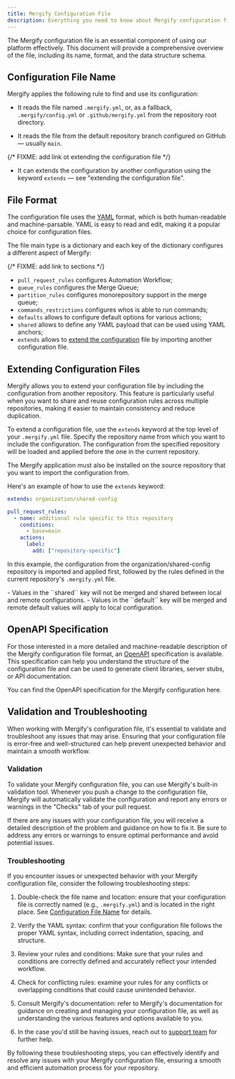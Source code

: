 ```yaml
---
title: Mergify Configuration File
description: Everything you need to know about Mergify configuration file
---
```



The Mergify configuration file is an essential component of using our platform
effectively. This document will provide a comprehensive overview of the file,
including its name, format, and the data structure schema.

## Configuration File Name

Mergify applies the following rule to find and use its configuration:

- It reads the file named `.mergify.yml`, or, as a fallback,
  `.mergify/config.yml` or `.github/mergify.yml` from the repository root
  directory.

- It reads the file from the default repository branch configured on GitHub —
  usually `main`.

{/* FIXME: add link ot extending the configuration file */}

- It can extends the configuration by another configuration using the keyword
  `extends` — see "extending the configuration file".


## File Format

The configuration file uses the [YAML](https://yaml.org/) format, which is both
human-readable and machine-parsable. YAML is easy to read and edit, making it a
popular choice for configuration files.

The file main type is a dictionary and each key of the dictionary configures a
different aspect of Mergify:

{/* FIXME: add link to sections */}

- `pull_request_rules` configures Automation Workflow;
- `queue_rules` configures the Merge Queue;
- `partition_rules` configures monorepository support in the merge queue;
- `commands_restrictions` configures whos is able to run commands;
- `defaults` allows to configure default options for various actions;
- `shared` allows to define any YAML payload that can be used using YAML
  anchors;
- `extends` allows to [extend the
  configuration](.#extending-configuration-files) file by importing another
  configuration file.


## Extending Configuration Files

Mergify allows you to extend your configuration file by including the
configuration from another repository. This feature is particularly useful when
you want to share and reuse configuration rules across multiple repositories,
making it easier to maintain consistency and reduce duplication.

To extend a configuration file, use the `extends` keyword at the top level of your
`.mergify.yml` file. Specify the repository name from which you want to include the
configuration. The configuration from the specified repository will be loaded and
applied before the one in the current repository.

<Alert>
  The Mergify application must also be installed on the source repository
  that you want to import the configuration from.
</Alert>

Here's an example of how to use the `extends` keyword:

```yaml
extends: organization/shared-config

pull_request_rules:
  - name: additional rule specific to this repository
    conditions:
      - base=main
    actions:
      label:
        add: ["repository-specific"]
```


In this example, the configuration from the organization/shared-config
repository is imported and applied first, followed by the rules defined in the
current repository's `.mergify.yml` file.



<Alert>
   - Values in the ``shared`` key will not be merged and shared between local and
   remote configurations.
   - Values in the ``default`` key will be merged and remote default values will
   apply to local configuration.
</Alert>


## OpenAPI Specification

For those interested in a more detailed and machine-readable description of the
Mergify configuration file format, an [OpenAPI](https://www.openapis.org/)
specification is available. This specification can help you understand the
structure of the configuration file and can be used to generate client
libraries, server stubs, or API documentation.

You can find <DownloadLink path='/mergify-configuration-openapi.json'>the
OpenAPI specification for the Mergify configuration here</DownloadLink>.

## Validation and Troubleshooting

When working with Mergify's configuration file, it's essential to validate and
troubleshoot any issues that may arise. Ensuring that your configuration file
is error-free and well-structured can help prevent unexpected behavior and
maintain a smooth workflow.

### Validation

To validate your Mergify configuration file, you can use Mergify's built-in
validation tool. Whenever you push a change to the configuration file, Mergify
will automatically validate the configuration and report any errors or warnings
in the "Checks" tab of your pull request.

<Screenshot src={configCheckScreenshot} alt="Mergify configuration check" />

If there are any issues with your configuration file, you will receive a
detailed description of the problem and guidance on how to fix it. Be sure to
address any errors or warnings to ensure optimal performance and avoid
potential issues.

### Troubleshooting

If you encounter issues or unexpected behavior with your Mergify configuration
file, consider the following troubleshooting steps:

1. Double-check the file name and location: ensure that your configuration file
is correctly named (e.g., `.mergify.yml`) and is located in the right place.
See [Configuration File Name](.#configuration-file-name) for details.

2. Verify the YAML syntax: confirm that your configuration file follows the
proper YAML syntax, including correct indentation, spacing, and structure.

3. Review your rules and conditions: Make sure that your rules and conditions
are correctly defined and accurately reflect your intended workflow.

4. Check for conflicting rules: examine your rules for any conflicts or
overlapping conditions that could cause unintended behavior.

5. Consult Mergify's documentation: refer to Mergify's documentation for
guidance on creating and managing your configuration file, as well as
understanding the various features and options available to you.

6. In the case you'd still be having issues, reach out to [support
team](mailto:support@mergify.com) for further help.

By following these troubleshooting steps, you can effectively identify and
resolve any issues with your Mergify configuration file, ensuring a smooth and
efficient automation process for your repository.
